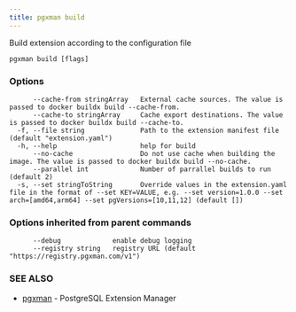 ```yaml
---
title: pgxman build
---
```


Build extension according to the configuration file

```
pgxman build [flags]
```

### Options

```
      --cache-from stringArray   External cache sources. The value is passed to docker buildx build --cache-from.
      --cache-to stringArray     Cache export destinations. The value is passed to docker buildx build --cache-to.
  -f, --file string              Path to the extension manifest file (default "extension.yaml")
  -h, --help                     help for build
      --no-cache                 Do not use cache when building the image. The value is passed to docker buildx build --no-cache.
      --parallel int             Number of parrallel builds to run (default 2)
  -s, --set stringToString       Override values in the extension.yaml file in the format of --set KEY=VALUE, e.g. --set version=1.0.0 --set arch=[amd64,arm64] --set pgVersions=[10,11,12] (default [])
```

### Options inherited from parent commands

```
      --debug             enable debug logging
      --registry string   registry URL (default "https://registry.pgxman.com/v1")
```

### SEE ALSO

* [pgxman](/cli/pgxman)	 - PostgreSQL Extension Manager


